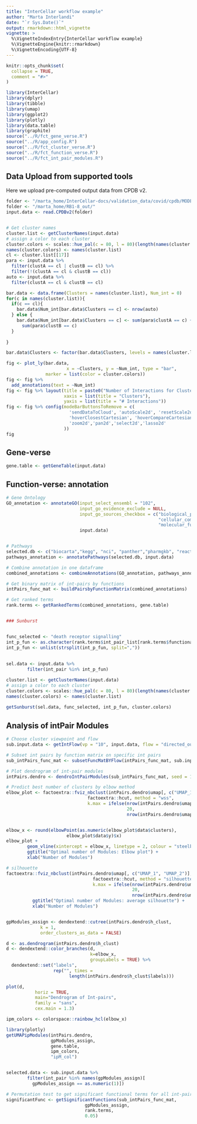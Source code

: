 ```yaml
---
title: "InterCellar workflow example"
author: "Marta Interlandi"
date: "`r Sys.Date()`"
output: rmarkdown::html_vignette
vignette: >
  %\VignetteIndexEntry{InterCellar workflow example}
  %\VignetteEngine{knitr::rmarkdown}
  %\VignetteEncoding{UTF-8}
---
```


```r
knitr::opts_chunk$set(
  collapse = TRUE,
  comment = "#>"
)
```

```r
library(InterCellar)
library(dplyr)
library(tibble)
library(umap)
library(ggplot2)
library(plotly)
library(data.table)
library(graphite)
source("../R/fct_gene_verse.R")
source("../R/app_config.R")
source("../R/fct_cluster_verse.R")
source("../R/fct_function_verse.R")
source("../R/fct_int_pair_modules.R")

```

## Data Upload from supported tools
Here we upload pre-computed output data from CPDB v2.

```r
folder <- "/marta_home/InterCellar-docs/validation_data/covid/cpdb/MODERATE_out/"
folder <- "/marta_home/RB1-8_out/"
input.data <- read.CPDBv2(folder)


# Get cluster names
cluster.list <- getClusterNames(input.data)
# assign a color to each cluster
cluster.colors <- scales::hue_pal(c = 80, l = 80)(length(names(cluster.list)))
names(cluster.colors) <- names(cluster.list)
cl <- cluster.list[[17]]
para <- input.data %>%
  filter(clustA == cl | clustB == cl) %>%
  filter(!(clustA == cl & clustB == cl))
auto <- input.data %>%
  filter(clustA == cl & clustB == cl)

bar.data <- data.frame(Clusters = names(cluster.list), Num_int = 0)
for(c in names(cluster.list)){
  if(c == cl){
    bar.data$Num_int[bar.data$Clusters == c] <- nrow(auto)
  } else {
    bar.data$Num_int[bar.data$Clusters == c] <- sum(para$clustA == c) +
      sum(para$clustB == c)
  }
  
}

bar.data$Clusters <- factor(bar.data$Clusters, levels = names(cluster.list))

fig <- plot_ly(bar.data, 
                       x = ~Clusters, y = ~Num_int, type = "bar",
               marker = list(color = cluster.colors))
fig <- fig %>%
  add_annotations(text = ~Num_int)
fig <- fig %>% layout(title = paste0("Number of Interactions for Cluster ", cl),
                      xaxis = list(title = "Clusters"),
                      yaxis = list(title = "# Interactions"))
fig <- fig %>% config(modeBarButtonsToRemove = c(
                        'sendDataToCloud', 'autoScale2d', 'resetScale2d', 
                        'hoverClosestCartesian', 'hoverCompareCartesian',
                        'zoom2d','pan2d','select2d','lasso2d'
                      ))
fig

```

## Gene-verse

```r

gene.table <- getGeneTable(input.data)


```

## Function-verse: annotation


```r
# Gene Ontology
GO_annotation <- annotateGO(input_select_ensembl = "102", 
                            input_go_evidence_exclude = NULL,
                            input_go_sources_checkbox = c("biological_process", 
                                                          "cellular_component", 
                                                          "molecular_function"),
                            input.data)


# Pathways
selected.db <- c("biocarta","kegg", "nci", "panther","pharmgkb", "reactome")
pathways_annotation <- annotatePathways(selected.db, input.data)

# Combine annotation in one dataframe
combined_annotations <- combineAnnotations(GO_annotation, pathways_annotation)

# Get binary matrix of int-pairs by functions
intPairs_func_mat <- buildPairsbyFunctionMatrix(combined_annotations)

# Get ranked terms
rank.terms <- getRankedTerms(combined_annotations, gene.table)


### Sunburst


func_selected <- "death receptor signalling"
int_p_fun <- as.character(rank.terms$int_pair_list[rank.terms$functional_term == func_selected])
int_p_fun <- unlist(strsplit(int_p_fun, split=","))
      
      
sel.data <- input.data %>%
        filter(int_pair %in% int_p_fun)

cluster.list <- getClusterNames(input.data)
# assign a color to each cluster 
cluster.colors <- scales::hue_pal(c = 80, l = 80)(length(names(cluster.list)))
names(cluster.colors) <- names(cluster.list)
      
getSunburst(sel.data, func_selected, int_p_fun, cluster.colors)
```

## Analysis of intPair Modules


```r
# Choose cluster viewpoint and flow
sub.input.data <- getIntFlow(vp = "10", input.data, flow = "directed_out")

# Subset int pairs by function matrix on specific int pairs
sub_intPairs_func_mat <- subsetFuncMatBYFlow(intPairs_func_mat, sub.input.data)

# Plot dendrogram of int-pair modules
intPairs.dendro <- dendroIntPairModules(sub_intPairs_func_mat, seed = 123)

# Predict best number of clusters by elbow method
elbow_plot <- factoextra::fviz_nbclust(intPairs.dendro$umap[, c("UMAP_1", "UMAP_2")], 
                               factoextra::hcut, method = "wss",
                               k.max = ifelse(nrow(intPairs.dendro$umap) > 10, 
                                              20,
                                              nrow(intPairs.dendro$umap) - 1)) 


elbow_x <- round(elbowPoint(as.numeric(elbow_plot$data$clusters), 
                       elbow_plot$data$y)$x)
elbow_plot + 
        geom_vline(xintercept = elbow_x, linetype = 2, colour = "steelblue") +
        ggtitle("Optimal number of Modules: Elbow plot") +
        xlab("Number of Modules")

# silhouette
factoextra::fviz_nbclust(intPairs.dendro$umap[, c("UMAP_1", "UMAP_2")],
                                 factoextra::hcut, method = "silhouette",
                                 k.max = ifelse(nrow(intPairs.dendro$umap) > 10, 
                                                20,
                                                nrow(intPairs.dendro$umap) - 1)) +
          ggtitle("Optimal number of Modules: average silhouette") +
          xlab("Number of Modules")


gpModules_assign <- dendextend::cutree(intPairs.dendro$h_clust, 
             k = 1, 
             order_clusters_as_data = FALSE)

d <- as.dendrogram(intPairs.dendro$h_clust)
d <- dendextend::color_branches(d, 
                                k=elbow_x, 
                                groupLabels = TRUE) %>%
  dendextend::set("labels", 
                  rep("", times = 
                        length(intPairs.dendro$h_clust$labels)))

plot(d, 
           horiz = TRUE, 
           main="Dendrogram of Int-pairs", 
           family = "sans", 
           cex.main = 1.3)

ipm_colors <- colorspace::rainbow_hcl(elbow_x)

library(plotly)
getUMAPipModules(intPairs.dendro, 
                 gpModules_assign, 
                 gene.table,
                 ipm_colors,
                 "ipM_col")


selected.data <- sub.input.data %>%
        filter(int_pair %in% names(gpModules_assign)[
          gpModules_assign == as.numeric(1)])

# Permutation test to get significant functional terms for all int-pair modules
significantFunc <- getSignificantFunctions(sub_intPairs_func_mat, 
                              gpModules_assign,
                              rank.terms,
                              0.05)
```


